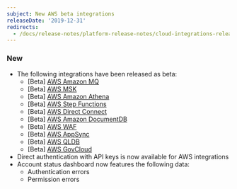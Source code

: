 ```yaml
---
subject: New AWS beta integrations
releaseDate: '2019-12-31'
redirects:
  - /docs/release-notes/platform-release-notes/cloud-integrations-release-notes/2019-12-31-integrations-new-azure-beta-integrations
---
```


### New

* The following integrations have been released as beta:
  * \[Beta] [AWS Amazon MQ](/docs/integrations/amazon-integrations/aws-integrations-list/aws-mq-integration)
  * \[Beta] [AWS MSK](/docs/integrations/amazon-integrations/aws-integrations-list/aws-managed-kafka-msk-integration)
  * \[Beta] [AWS Amazon Athena](/docs/integrations/amazon-integrations/aws-integrations-list/aws-athena-monitoring-integration)
  * \[Beta] [AWS Step Functions](/docs/integrations/amazon-integrations/aws-integrations-list/aws-step-functions-monitoring-integration)
  * \[Beta] [AWS Direct Connect](/docs/integrations/amazon-integrations/aws-integrations-list/aws-direct-connect-monitoring-integration)
  * \[Beta] [AWS Amazon DocumentDB](/docs/integrations/amazon-integrations/aws-integrations-list/aws-documentdb-monitoring-integration)
  * \[Beta] [AWS WAF](/docs/integrations/amazon-integrations/aws-integrations-list/aws-waf-monitoring-integration)
  * \[Beta] [AWS AppSync](/docs/integrations/amazon-integrations/aws-integrations-list/aws-appsync-monitoring-integration)
  * \[Beta] [AWS QLDB](/docs/integrations/amazon-integrations/aws-integrations-list/aws-qldb-monitoring-integration)
  * \[Beta] [AWS GovCloud](/docs/integrations/amazon-integrations/get-started/connect-aws-govcloud-new-relic)
* Direct authentication with API keys is now available for AWS integrations
* Account status dashboard now features the following data:
  * Authentication errors
  * Permission errors
